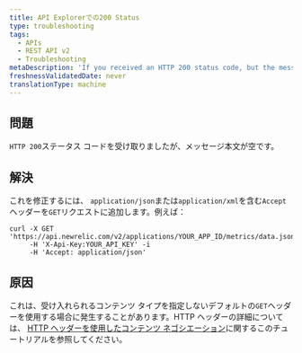 ```yaml
---
title: API Explorerでの200 Status
type: troubleshooting
tags:
  - APIs
  - REST API v2
  - Troubleshooting
metaDescription: 'If you received an HTTP 200 status code, but the message body is empty, make sure you have specified an Accept header in your GET request.'
freshnessValidatedDate: never
translationType: machine
---
```


## 問題

`HTTP 200`ステータス コードを受け取りましたが、メッセージ本文が空です。

## 解決

これを修正するには、 `application/json`または`application/xml`を含む`Accept`ヘッダーを`GET`リクエストに追加します。例えば：

```
curl -X GET 'https://api.newrelic.com/v2/applications/YOUR_APP_ID/metrics/data.json'
     -H 'X-Api-Key:YOUR_API_KEY' -i
     -H 'Accept: application/json'
```

## 原因

これは、受け入れられるコンテンツ タイプを指定しないデフォルトの`GET`ヘッダーを使用する場合に発生することがあります。HTTP ヘッダーの詳細については、 [HTTP ヘッダーを使用したコンテンツ ネゴシエーション](https://restfulapi.net/content-negotiation/)に関するこのチュートリアルを参照してください。
